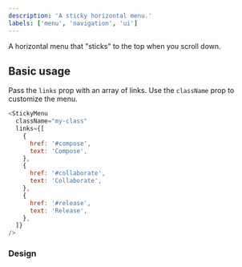 ```yaml
---
description: 'A sticky horizontal menu.'
labels: ['menu', 'navigation', 'ui']
---
```



A horizontal menu that "sticks" to the top when you scroll down.

## Basic usage

Pass the `links` prop with an array of links. Use the `className` prop to customize the menu.

```js live
<StickyMenu
  className="my-class"
  links={[
    {
      href: '#compose',
      text: 'Compose',
    },
    {
      href: '#collaborate',
      text: 'Collaborate',
    },
    {
      href: '#release',
      text: 'Release',
    },
  ]}
/>
```

### Design

<FigmaEmbed src="https://www.figma.com/embed?embed_host=share&url=https%3A%2F%2Fwww.figma.com%2Ffile%2FctC1w9YhJvqaO1EZ08gLOV%2FCommunity%3Fnode-id%3D9%253A1027" />
